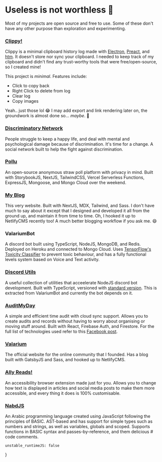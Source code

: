 
<SEO
	description='An overview of my favourite projects'
	path='/projects'
	title='Projects'
/>

# Useless is not worthless 🚀

Most of my projects are open source and free to use. Some of these don't
have any other purpose than exploration and experimenting.

<a href='/projects/discriminatory'>
	<h3>Clippy!</h3>
</a>

Clippy is a minimal clipboard history log made with
[Electron](https://electronjs.org), [Preact](https://preactjs.com), and
[htm](https://github.com/developit/htm). It doesn't store nor sync your
clipboard. I needed to keep track of my clipboard and didn't find any
trust-worthy tools that were free/open-source, so I created mine!

This project is _minimal_. Features include:

- Click to copy back
- Right Click to delete from log
- Clear log
- Copy images

Yeah.. just those lol 😂 I may add export and link rendering later on, the
groundwork is almost done so... _maybe_. 🤷

<a href='/projects/discriminatory'>
	<h3>Discriminatory Network</h3>
</a>

People struggle to keep a happy life, and deal with mental and psychological damage because of discrimination. It's time for a change. A social network built to help the fight against discrimination.

<a href='https://pollu.vercel.app'>
	<h3>Pollu</h3>
</a>

An open-source anonymous straw poll platform with privacy in mind.
Built with StorybookJS, NextJS, TailwindCSS, Vercel Serverless
Functions, ExpressJS, Mongoose, and Mongo Cloud over the weekend.

<a href='/'>
	<h3>My Blog</h3>
</a>

This very website. Built with NextJS, MDX, Tailwind, and Sass. I don't have much to say about it except that I designed and developed it all from the ground up, and maintain it from time to time. Oh, I hooked it up to NetlifyCMS recently too! A much better blogging workflow if you ask me. 😄

<h3>ValariumBot</h3>

A discord bot built using TypeScript, NodeJS, MongoDB, and Redis.
Deployed on Heroku and connected to Mongo Cloud. Uses [TensorFlow's Toxicity Classifier] to prevent toxic behaviour, and has a fully functional levels system based on Voice and Text activity.

<a href='https://github.com/KL13NT/discord-utils'>
	<h3>Discord Utils</h3>
</a>

A useful collection of utilities that acceelerate NodeJS discord bot development. Built with TypeScript, versioned with [standard version]. This is extracted from ValariumBot and currently the bot depends on it.

<a href='https://auditmyday.netlify.app'>
	<h3>AuditMyDay</h3>
</a>

A simple and efficient time audit with cloud sync support. Allows you to create audits and records without having to worry about organising or moving stuff around. Built with React, Firebase Auth, and Firestore. For the full list of technologies used refer to this [Facebook post].

<a href='https://valarium.netlify.app'>
	<h3>Valarium</h3>
</a>

The official website for the online community that I founded. Has a blog built with GatsbyJS and Sass, and hooked up to NetlifyCMS.

<a href='https://KL13NT.github.io/ally-reads'>
	<h3>Ally Reads!</h3>
</a>

An accessibility browser extension made just for you. Allows you to change how text is displayed in articles and social media posts to make them more accessible, and every thing it does is 100% customisable.

<a href='https://nabdjs.netlify.app'>
	<h3>NabdJS</h3>
</a>

An Arabic programming language created using JavaScript following the principles of BASIC. AST-based and has support for simple types such as numbers and strings, as well as variables, globals and scoped. Supports functions in BASIC syntax and passes-by-reference, and them delicious # code comments.

[tensorflow's toxicity classifier]: https://github.com/tensorflow/tfjs-models/tree/master/toxicity
[standard version]: https://github.com/conventional-changelog/standard-version
[facebook post]: https://www.facebook.com/groups/egyptian.geeks/permalink/3130397693666584

	unstable_runtimeJS: false
}
